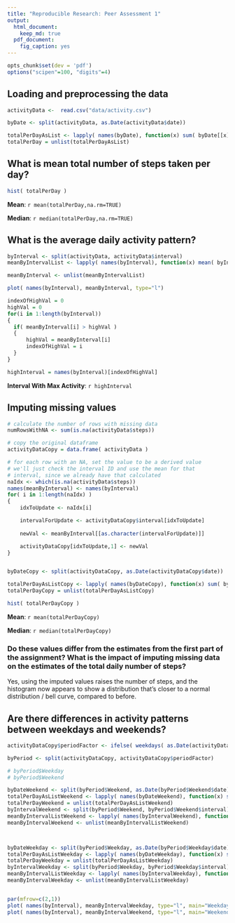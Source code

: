 ```yaml
---
title: "Reproducible Research: Peer Assessment 1"
output: 
  html_document:
    keep_md: true
  pdf_document:
    fig_caption: yes
---
```



```r
opts_chunk$set(dev = 'pdf')
options("scipen"=100, "digits"=4)
```


## Loading and preprocessing the data
```r

activityData <-  read.csv("data/activity.csv")

byDate <- split(activityData, as.Date(activityData$date))

totalPerDayAsList <- lapply( names(byDate), function(x) sum( byDate[[x]]$steps,na.rm=TRUE ) )
totalPerDay = unlist(totalPerDayAsList)
```

## What is mean total number of steps taken per day?

```r
hist( totalPerDay )
```


**Mean**: `r mean(totalPerDay,na.rm=TRUE)`

**Median**: `r median(totalPerDay,na.rm=TRUE)`

\pagebreak

## What is the average daily activity pattern?

```r

byInterval <- split(activityData, activityData$interval)
meanByIntervalList <- lapply( names(byInterval), function(x) mean( byInterval[[x]]$steps,na.rm=TRUE ))

meanByInterval <- unlist(meanByIntervalList)

plot( names(byInterval), meanByInterval, type="l")

```

\pagebreak

```r

indexOfHighVal = 0
highVal = 0
for(i in 1:length(byInterval))
{
  if( meanByInterval[i] > highVal )
  {
      highVal = meanByInterval[i]
      indexOfHighVal = i
  }
}

highInterval = names(byInterval)[indexOfHighVal]

```

**Interval With Max Activity**: `r highInterval`


## Imputing missing values

```r

# calculate the number of rows with missing data
numRowsWithNA <- sum(is.na(activityData$steps))

# copy the original dataframe
activityDataCopy = data.frame( activityData )

# for each row with an NA, set the value to be a derived value
# we'll just check the interval ID and use the mean for that
# interval, since we already have that calculated
naIdx <- which(is.na(activityData$steps))
names(meanByInterval) <- names(byInterval)
for( i in 1:length(naIdx) )
{
	idxToUpdate <- naIdx[i]

	intervalForUpdate <- activityDataCopy$interval[idxToUpdate]
	
	newVal <- meanByInterval[[as.character(intervalForUpdate)]]

	activityDataCopy[idxToUpdate,1] <- newVal
}


byDateCopy <- split(activityDataCopy, as.Date(activityDataCopy$date))

totalPerDayAsListCopy <- lapply( names(byDateCopy), function(x) sum( byDateCopy[[x]]$steps,na.rm=TRUE ) )
totalPerDayCopy = unlist(totalPerDayAsListCopy)
```

```r
hist( totalPerDayCopy )
```

**Mean**: `r mean(totalPerDayCopy)`

**Median**: `r median(totalPerDayCopy)`

### Do these values differ from the estimates from the first part of the assignment? What is the impact of imputing missing data on the estimates of the total daily number of steps?

Yes, using the imputed values raises the number of steps, and the histogram now appears to show a distribution that's closer to a normal
distribution / bell curve, compared to before.  


\pagebreak


## Are there differences in activity patterns between weekdays and weekends?

```r
activityDataCopy$periodFactor <- ifelse( weekdays( as.Date(activityDataCopy$date) ) == "Saturday" | weekdays(as.Date(activityDataCopy$date)) == "Sunday", "Weekend", "Weekday")

byPeriod <- split(activityDataCopy, activityDataCopy$periodFactor)

# byPeriod$Weekday
# byPeriod$Weekend

byDateWeekend <- split(byPeriod$Weekend, as.Date(byPeriod$Weekend$date))
totalPerDayAsListWeekend <- lapply( names(byDateWeekend), function(x) sum( byDateWeekend[[x]]$steps,na.rm=TRUE ) )
totalPerDayWeekend = unlist(totalPerDayAsListWeekend)
byIntervalWeekend <- split(byPeriod$Weekend, byPeriod$Weekend$interval)
meanByIntervalListWeekend <- lapply( names(byIntervalWeekend), function(x) mean( byIntervalWeekend[[x]]$steps,na.rm=TRUE ))
meanByIntervalWeekend <- unlist(meanByIntervalListWeekend)



byDateWeekday <- split(byPeriod$Weekday, as.Date(byPeriod$Weekday$date))
totalPerDayAsListWeekday <- lapply( names(byDateWeekday), function(x) sum( byDateWeekday[[x]]$steps,na.rm=TRUE ) )
totalPerDayWeekday = unlist(totalPerDayAsListWeekday)
byIntervalWeekday <- split(byPeriod$Weekday, byPeriod$Weekday$interval)
meanByIntervalListWeekday <- lapply( names(byIntervalWeekday), function(x) mean( byIntervalWeekday[[x]]$steps,na.rm=TRUE ))
meanByIntervalWeekday <- unlist(meanByIntervalListWeekday)


par(mfrow=c(2,1))
plot( names(byInterval), meanByIntervalWeekday, type="l", main="Weekday")
plot( names(byInterval), meanByIntervalWeekend, type="l", main="Weekend")
```